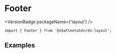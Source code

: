 
<Meta of={FooterStories} />

# Footer

<VersionBadge packageName={'layout'} />

<DocIntro
  name="Footer"
  url="https://www.skatteetaten.no/stilogtone/designsystemet/komponenter/footer/"
/>

<Primary />

```tsx
import { Footer } from '@skatteetaten/ds-layout';
```

<Controls />

## Examples

<Canvas of={FooterStories.Examples} />
